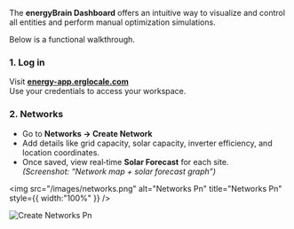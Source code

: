 The **energyBrain Dashboard** offers an intuitive way to visualize and control all entities and perform manual optimization simulations.

Below is a functional walkthrough.

### 1. Log in

Visit [**energy-app.erglocale.com**](http://energy-app.erglocale.com)\
Use your credentials to access your workspace.

### 2. Networks

- Go to **Networks → Create Network**
- Add details like grid capacity, solar capacity, inverter efficiency, and location coordinates.
- Once saved, view real‑time **Solar Forecast** for each site.\
  _(Screenshot: “Network map + solar forecast graph”)_

<img
  src="/images/networks.png"
  alt="Networks Pn"
  title="Networks Pn"
  style={{ width:"100%" }}
/>

![Create Networks Pn](/images/create-networks.png)